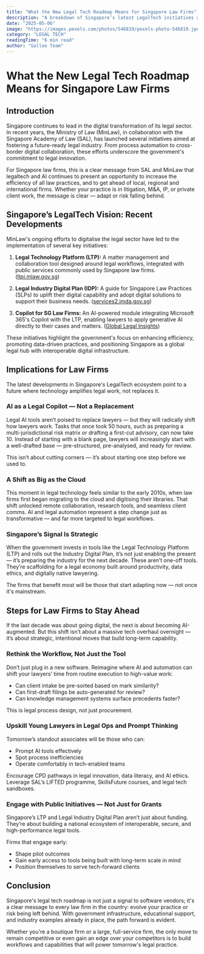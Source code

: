 ```yaml
---
title: "What the New Legal Tech Roadmap Means for Singapore Law Firms"
description: "A breakdown of Singapore’s latest LegalTech initiatives and what they mean for local law firms preparing for an AI-driven future."
date: "2025-05-06"
image: "https://images.pexels.com/photos/546819/pexels-photo-546819.jpeg?auto=compress&cs=tinysrgb&w=1260&h=750&dpr=1"
category: "LEGAL TECH"
readingTime: "6 min read"
author: "Galleo Team"
---
```


# What the New Legal Tech Roadmap Means for Singapore Law Firms

## Introduction

Singapore continues to lead in the digital transformation of its legal sector. In recent years, the Ministry of Law (MinLaw), in collaboration with the Singapore Academy of Law (SAL), has launched several initiatives aimed at fostering a future-ready legal industry. From process automation to cross-border digital collaboration, these efforts underscore the government's commitment to legal innovation.

For Singapore law firms, this is a clear message from SAL and MinLaw that legaltech and AI continues to present an opportunity to increase the efficiency of all law practices, and to get ahead of local, regional and international firms. Whether your practice is in litigation, M&A, IP, or private client work, the message is clear — adapt or risk falling behind.

## Singapore’s LegalTech Vision: Recent Developments

MinLaw's ongoing efforts to digitalise the legal sector have led to the implementation of several key initiatives:

1. **Legal Technology Platform (LTP):** A matter management and collaboration tool designed around legal workflows, integrated with public services commonly used by Singapore law firms. ([ltpi.mlaw.gov.sg](https://ltpi.mlaw.gov.sg))

2. **Legal Industry Digital Plan (IDP):** A guide for Singapore Law Practices (SLPs) to uplift their digital capability and adopt digital solutions to support their business needs. ([services2.imda.gov.sg](https://services2.imda.gov.sg/ctoaas/legalindustrydigitalplan))

3. **Copilot for SG Law Firms:** An AI-powered module integrating Microsoft 365's Copilot with the LTP, enabling lawyers to apply generative AI directly to their cases and matters. ([Global Legal Insights](https://www.globallegalinsights.com/news/singapore-legal-sector-embraces-ai))

These initiatives highlight the government's focus on enhancing efficiency, promoting data-driven practices, and positioning Singapore as a global legal hub with interoperable digital infrastructure.

## Implications for Law Firms

The latest developments in Singapore's LegalTech ecosystem point to a future where technology amplifies legal work, not replaces it.

### AI as a Legal Copilot — Not a Replacement

Legal AI tools aren’t poised to replace lawyers — but they will radically shift how lawyers work. Tasks that once took 50 hours, such as preparing a multi-jurisdictional risk matrix or drafting a first-cut advisory, can now take 10. Instead of starting with a blank page, lawyers will increasingly start with a well-drafted base — pre-structured, pre-analysed, and ready for review.

This isn’t about cutting corners — it’s about starting one step before we used to.

### A Shift as Big as the Cloud

This moment in legal technology feels similar to the early 2010s, when law firms first began migrating to the cloud and digitising their libraries. That shift unlocked remote collaboration, research tools, and seamless client comms. AI and legal automation represent a step change just as transformative — and far more targeted to legal workflows.

### Singapore’s Signal Is Strategic

When the government invests in tools like the Legal Technology Platform (LTP) and rolls out the Industry Digital Plan, it’s not just enabling the present — it’s preparing the industry for the next decade. These aren’t one-off tools. They’re scaffolding for a legal economy built around productivity, data ethics, and digitally native lawyering.

The firms that benefit most will be those that start adapting now — not once it's mainstream.

## Steps for Law Firms to Stay Ahead

If the last decade was about going digital, the next is about becoming AI-augmented. But this shift isn’t about a massive tech overhaul overnight — it’s about strategic, intentional moves that build long-term capability.

### Rethink the Workflow, Not Just the Tool

Don’t just plug in a new software. Reimagine where AI and automation can shift your lawyers’ time from routine execution to high-value work:
- Can client intake be pre-sorted based on mark similarity?
- Can first-draft filings be auto-generated for review?
- Can knowledge management systems surface precedents faster?

This is legal process design, not just procurement.

### Upskill Young Lawyers in Legal Ops and Prompt Thinking

Tomorrow’s standout associates will be those who can:
- Prompt AI tools effectively
- Spot process inefficiencies
- Operate comfortably in tech-enabled teams

Encourage CPD pathways in legal innovation, data literacy, and AI ethics. Leverage SAL’s LIFTED programme, SkillsFuture courses, and legal tech sandboxes.

### Engage with Public Initiatives — Not Just for Grants

Singapore’s LTP and Legal Industry Digital Plan aren’t just about funding. They’re about building a national ecosystem of interoperable, secure, and high-performance legal tools.

Firms that engage early:
- Shape pilot outcomes
- Gain early access to tools being built with long-term scale in mind
- Position themselves to serve tech-forward clients

## Conclusion

Singapore's legal tech roadmap is not just a signal to software vendors; it's a clear message to every law firm in the country: evolve your practice or risk being left behind. With government infrastructure, educational support, and industry examples already in place, the path forward is evident.

Whether you're a boutique firm or a large, full-service firm, the only move to remain competitive or even gain an edge over your competitors is to build workflows and capabilities that will power tomorrow's legal practice.

